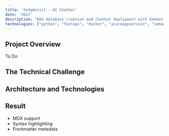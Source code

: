 ```yaml
---
title: 'SedgAssist - AI Chatbot'
date: '2023'
description: 'RAG database creation and chatbot deployment with Semantic Kernel'
technologies: ["python", "fastapi", "docker", "azureappservice", "semantickernel", "azureaisearch", "azureaistudio", "azureopenai"] 
---
```


## Project Overview

To Do

## The Technical Challenge

## Architecture and Technologies

## Result

- MDX support
- Syntax highlighting
- Frontmatter metadata 